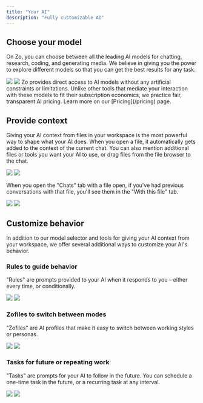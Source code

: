 ```yaml
---
title: "Your AI"
description: "Fully customizable AI"
---
```


## Choose your model

On Zo, you can choose between all the leading AI models for chatting, research, coding, and generating media. We believe in giving you the power to explore different models so that you can get the best results for any task. 

<Frame>
<img 
  className="block dark:hidden" 
  src="/screenshots/models-light.png" 
/>
<img 
  className="hidden dark:block" 
  src="/screenshots/models-dark.png" 
/>
</Frame>

<Info>
Zo provides direct access to AI models without any artificial constraints or limitations. Unlike other tools that mediate your interaction with these models to fit their subscription economics, we practice fair, transparent AI pricing. Learn more on our [Pricing](/pricing) page.
</Info>

## Provide context

Giving your AI context from files in your workspace is the most powerful way to shape what your AI does. When you open a file, it automatically gets added to the context of the current chat. You can also mention additional files or tools you want your AI to use, or drag files from the file browser to the chat.

<Frame>
<img 
  className="block dark:hidden" 
  src="/screenshots/mention-light.png" 
/>
<img 
  className="hidden dark:block" 
  src="/screenshots/mention-dark.png" 
/>
</Frame>

When you open the "Chats" tab with a file open, if you've had previous conversations with that file, you'll see them in the "With this file" tab.

<Frame>
<img 
  className="block dark:hidden" 
  src="/screenshots/context-light.png" 
/>
<img 
  className="hidden dark:block" 
  src="/screenshots/context-dark.png" 
/>
</Frame>

## Customize behavior

In addition to our model selector and tools for giving your AI context from your workspace, we offer several additional ways to customize your AI's behavior. 

### Rules to guide behavior

"Rules" are prompts provided to your AI when it responds to you – either every time, or conditionally.

<Frame>
<img 
  className="block dark:hidden" 
  src="/screenshots/rules-light.png" 
/>
<img 
  className="hidden dark:block" 
  src="/screenshots/rules-dark.png" 
/>
</Frame>

### Zofiles to switch between modes

"Zofiles" are AI profiles that make it easy to switch between working styles or personas.

<Frame>
<img 
  className="block dark:hidden" 
  src="/screenshots/zofile-light.png" 
/>
<img 
  className="hidden dark:block" 
  src="/screenshots/zofile-dark.png" 
/>
</Frame>

### Tasks for future or repeating work

"Tasks" are prompts for your AI to follow in the future. You can schedule a one-time task in the future, or a recurring task at any interval.

<Frame>
<img 
  className="block dark:hidden" 
  src="/screenshots/schedule-light.png" 
/>
<img 
  className="hidden dark:block" 
  src="/screenshots/schedule-dark.png" 
/>
</Frame>

